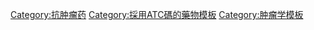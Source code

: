 {{Navbox
| name  = 細胞外化療藥物
| title = [[靶向治疗]]/细胞外[[化学疗法|化疗]]药物/[[抗肿瘤药]]（[[ATC代码 (L01)|L01]]）
| state = {{{state|autocollapse}}}
|listclass = hlist
| groupstyle = background-color: #E5BFE5


  | group1 = [[癌症免疫疗法]]（'''CI'''）<br>[[單株抗體治療|单克隆抗体药物]]<br>（英文后缀-mab）
  |  list1 = {{Navbox subgroup
| groupstyle = background-color: #E5BFE5

| group1 = [[受体酪氨酸激酶]]
| list1  =
* [[ErbB]]：[[表皮生长因子受体|HER1/EGFR]]
**[[西妥昔单抗]]
**[[帕尼单抗]]
* [[HER2/neu]]
**[[帕妥珠单抗]]
**[[曲妥珠单抗]]

| group2 = 其它实体瘤
| list2  =
* {{le|上皮细胞粘附分子|Epithelial cell adhesion molecule|EpCAM}}
**{{le|卡妥索单抗|Catumaxomab}}
**{{le|依决洛单抗|Edrecolomab}}
* {{le|血管内皮生长因子A|Vascular endothelial growth factor A|VEGF-A}}
**[[贝伐单抗]]

|group3  = [[淋巴瘤]]/[[白血病]]
|list3   =
* [[淋巴系統|淋巴]]：[[CD20]]
** {{le|替伊莫单抗|Ibritumomab tiuxetan}}
** {{le|奥滨尤妥珠单抗|Obinutuzumab}}
** {{le|奥法木单抗|Ofatumumab}}
** [[利妥昔單抗]]
** {{le|托西莫单抗|Tositumomab}}
* [[CD30]]
** [[Brentuximab vedotin|阿德西特里斯]]
* [[CD52]]
** {{le|阿仑单抗|Alemtuzumab}}

*[[髓細胞]]：[[CD33]]
**{{le|吉妥珠单抗奥唑米星|Gemtuzumab ozogamicin|吉妥珠单抗}}

| group4 = {{le|免疫检查点抑制剂|Checkpoint inhibitor}}
| list4  =
* [[PD-1/PD-L1抑制剂|PD-1]]
**[[纳武利尤单抗]]
**[[帕博利珠单抗]]
**{{le|Cemiplimab|Cemiplimab}}
* [[PD-1/PD-L1抑制剂|PD-L1]]
**[[阿替利珠单抗]]
**{{le|阿维利尤单抗|Avelumab}}
**[[度伐利尤单抗]]
* [[CTLA-4]]
**{{le|伊匹单抗|Ipilimumab}}
}}

  | group2 = [[酪氨酸激酶抑制剂]]<br>（英文后缀-nib）
  |  list2 = {{Navbox subgroup
| groupstyle = background-color: #E5BFE5

| group1 = [[受体酪氨酸激酶]]
| list1  =
* [[ErbB]]：[[表皮生长因子受体|HER1/EGFR]]
**[[阿法替尼]]
** [[布格替尼]]
** [[达克替尼]]
**[[厄洛替尼]]
**[[吉非替尼]]
** [[莫博替尼]]
** [[埃克替尼]]
** [[奥穆替尼]]
**[[奥希替尼]]
** [[罗西替尼]]
**{{le|凡德他尼|Vandetanib}}

* HER1/EGFR和[[HER2/neu]]
**[[拉帕替尼]]
**[[来那替尼]]
**[[图卡替尼]]

* [[RTK家族Ⅲ]]：''[[CD117|C-kit]]'' 和 ''[[血小板衍生生长因子受体|PDGFR]]'' 
**{{le|阿西替尼|Axitinib}}
**[[马赛替尼]]
**{{le|帕唑帕尼|Pazopanib}}
**[[瑞普替尼]]
**[[舒尼替尼]]
**[[索拉非尼]]
**{{le|托塞拉尼布|Toceranib}}
* [[CD135|FLT3]]
** {{le|来他替尼|Lestaurtinib}}
** [[吉瑞替尼]]

* {{le|血管内皮生长因子受体|VEGF receptors|VEGFR}}
** [[阿昔替尼]]
** {{le|西地尼布|Cediranib}}
** {{le|乐伐替尼|Lenvatinib}}
** [[尼達尼布]]
** {{le|帕唑帕尼|Pazopanib}}
** {{le|瑞格非尼|Regorafenib}}
** {{le|塞马尼布|Semaxanib}}
** [[索拉非尼]]
** [[舒尼替尼]]
** {{le|替沃扎尼|Tivozanib}}
** {{le|托塞拉尼布|Toceranib}}
** {{le|凡德他尼|Vandetanib}}

* {{le|间变性淋巴瘤激酶|Anaplastic lymphoma kinase|ALK}}
** {{le|阿来替尼|Alectinib}}
** {{le|布加替尼|Brigatinib}}
** [[色瑞替尼]]
** [[克唑替尼]]

''RET'' 抑制剂：[[恩曲替尼]]（也作用于ALK、ROS1、NTRK）, [[拉罗替尼]]（也作用于NTRK）, [[英菲格拉替尼]], [[培米替尼]]（也作用于FGFR）, [[普拉替尼]], [[塞尔帕替尼]]（也作用于VEGFR和EGFR）, {{le|凡德他尼|Vandetanib}}（也作用于VEGFR和EGFR）

''c-MET'' 抑制剂：{{le|卡博替尼|Cabozantinib}}（也作用于VEGFR2）, [[卡马替尼]], [[克唑替尼]]（也作用于ALK）

| group2 = {{le|非受体酪氨酸激酶|Non-receptor tyrosine kinase}}
| list2  =
* [[费城染色体|bcr-abl]]
**[[Asciminib]]
**{{le|博舒替尼|Bosutinib}}
**[[达沙替尼]]
**[[伊马替尼]]
**[[尼罗替尼]]
**[[普纳替尼]]
**{{le|雷多替尼|Radotinib}}

*[[原癌基因的酪氨酸蛋白激酶Src|Src]]
**{{le|博舒替尼|Bosutinib}}
**[[达沙替尼]]

*[[JAK激酶]]
** [[巴瑞替尼]]
** [[费德拉替尼]]
** [[非戈替尼]]
**{{le|来他替尼|Lestaurtinib}}
** [[莫洛替尼]]
** [[帕克替尼]]
**{{le|鲁索替尼|Ruxolitinib}}

* ''[[Mitogen-activated protein kinase kinase|MAP2K]]''
** [[比尼替尼]]
** [[考比替尼]]
** [[赛美替尼]]
** [[曲美替尼]]

* [[EML4]]-[[間變性淋巴瘤激酶|ALK]]
**{{le|克唑替尼|Crizotinib}}
** [[恩曲替尼]]
** [[劳拉替尼]]

* [[布鲁顿酪氨酸激酶|BTK]]
**[[阿卡替尼]]
**{{le|依鲁替尼|Ibrutinib}}
**[[泽布替尼]]

}}

  | group4 = 其它
  |  list4 =

* 抗[[血管内皮生长因子|VEGF]][[融合蛋白]]
** [[阿柏西普]]

* 抗[[ANXA2]]促[[凋亡]]肽和[[抑制素]]
** [[己二酸]]

* 抗[[白细胞介素2|IL-2]][[外毒素]]
** [[地尼白介素]]

* [[mTOR抑制剂]]
** [[依维莫司]]
** [[Ridaforolimus]]
** {{le|替西罗莫司|Temsirolimus}}

* [[Hedgehog signaling pathway|hedgehog]]抑制剂
** [[Glasdegib]]
** [[Sonidegib]]
** [[维斯莫吉布]]

* [[CDK抑制剂]]
** [[玻玛西林]]
** [[帕博西尼]]
** [[瑞博西尼]]
** [[Trilaciclib]]

* [[卡博替尼]]
* [[卡马替尼]]
* [[恩曲替尼]]
* [[埃达非替尼]]
* [[吉特替尼]]
* [[拉罗替尼]]
* [[乐伐替尼]]
* [[马赛替尼]]
* [[米哚妥林]]
* [[尼达尼布]]
* [[帕唑帕尼]]
* [[派米加替尼]]
* [[培西达替尼]]
* [[奎扎替尼]]
* [[瑞戈非尼]]
* [[利普替尼]]
* [[索托拉西布]]
* [[舒尼替尼]]
* [[特泊替尼]]
* [[凡德他尼]]
* [[维奈托克]]

| belowstyle = background: transparent; padding: 0px;
| below = {{Neoplasia navs}}

}}<noinclude>
{{collapsible option}}
[[Category:抗肿瘤药]]
[[Category:採用ATC碼的藥物模板]]
[[Category:肿瘤学模板]]
</noinclude>